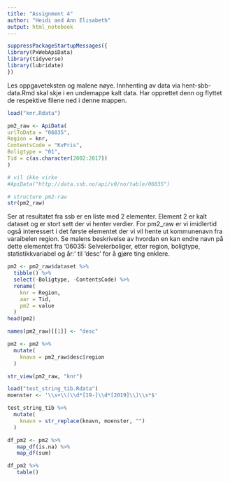 ```yaml
---
title: "Assignment 4"
author: "Heidi and Ann Elisabeth"
output: html_notebook
---
```


```r
suppressPackageStartupMessages({
library(PxWebApiData)
library(tidyverse)
library(lubridate)
})

```

Les oppgaveteksten og malene nøye. Innhenting av data via
hent-sbb-data.Rmd skal skje i en undemappe kalt data. Har opprettet denn
og flyttet de respektive filene ned i denne mappen.

```r
load("knr.Rdata")
```

```r
pm2_raw <- ApiData(
urlToData = "06035",
Region = knr,
ContentsCode = "KvPris",
Boligtype = "01",
Tid = c(as.character(2002:2017))
)
```

```r
# vil ikke virke
#ApiData("http://data.ssb.no/api/v0/no/table/06035")
```

```r
# structure pm2-raw
str(pm2_raw)
```

Ser at resultatet fra ssb er en liste med 2 elementer. Element 2 er kalt
dataset og er stort sett der vi henter verdier. For pm2_raw er vi
imidlertid også interessert i det første elementet der vi vil hente ut
kommunenavn fra varaibelen region. Se malens beskrivelse av hvordan en
kan endre navn på dette elementet fra '06035: Selveierboliger, etter
region, boligtype, statistikkvariabel og år:' til 'desc' for å gjøre
ting enklere.

```r
pm2 <- pm2_raw$dataset %>%
  tibble() %>%
  select(-Boligtype, -ContentsCode) %>%
  rename(
    knr = Region, 
    aar = Tid, 
    pm2 = value
  )
head(pm2)
```

```r
names(pm2_raw)[[1]] <- "desc"

```

```r
pm2 <- pm2 %>% 
  mutate(
    knavn = pm2_raw$desc$region
  )

```

```r
str_view(pm2_raw, "knr")

```

```r
load("test_string_tib.Rdata")
moenster <- '\\s+\\(\\d*[19-]\\d*[2019]\\)\\s*$'
```

```r
test_string_tib %>% 
  mutate(
    knavn = str_replace(knavn, moenster, "")
  )

```

```r
df_pm2 <- pm2 %>% 
   map_df(is.na) %>% 
   map_df(sum)
```

```r
df_pm2 %>% 
   table()

```
